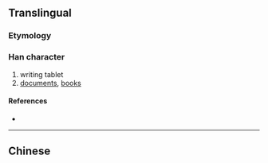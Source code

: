 {{also|牘}}
{{character info/new}}
==Translingual==

===Etymology===
{{Han simp|牘|f=賣|t=卖}}

===Han character===
{{Han char|rn=91|rad=片|as=08|sn=12|four=|canj=LLJNK,LNJNK|ids=⿰片卖}}

# writing tablet
# [[documents]], [[books]]

====References====
* {{Han ref|kx=0693.391|hdz=32016.240|uh=724D|ud=29261}}

----

==Chinese==
{{zh-see|牘}}